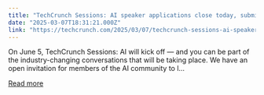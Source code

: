 ```yaml
---
title: "TechCrunch Sessions: AI speaker applications close today, submit yours now"
date: "2025-03-07T18:31:21.000Z"
link: "https://techcrunch.com/2025/03/07/techcrunch-sessions-ai-speaker-applications-close-today-submit-yours-now/"
---
```


On June 5, TechCrunch Sessions: AI will kick off — and you can be part of the industry-changing conversations that will be taking place. We have an open invitation for members of the AI community to l...

[Read more](https://techcrunch.com/2025/03/07/techcrunch-sessions-ai-speaker-applications-close-today-submit-yours-now/)
